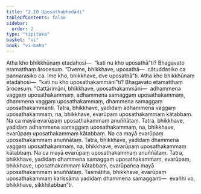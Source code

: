 ```yaml
---
title: "2.10 Uposathabhedādi"
tableOfContents: false
sidebar:
  order: 2
type: "tipitaka"
basket: "vi"
book: "vi-maha"
---
```



<DynamicBreadcrumb />

<Division number="149" book="vi-maha" bookNo="3" page="150">

<Paragraph number="622" book="vi-maha">
Atha kho bhikkhūnaṃ etadahosi—  “kati nu kho uposathā”ti? Bhagavato etamatthaṃ ārocesuṃ. “Dveme, bhikkhave, uposathā—  cātuddasiko ca pannarasiko ca. Ime kho, bhikkhave, dve uposathā”ti.
</Paragraph>

<Paragraph number="623" book="vi-maha">
Atha kho bhikkhūnaṃ etadahosi—  “kati nu kho uposathakammānī”ti? Bhagavato etamatthaṃ ārocesuṃ. “Cattārimāni, bhikkhave, uposathakammāni—  adhammena vaggaṃ uposathakammaṃ, adhammena samaggaṃ uposathakammaṃ, dhammena vaggaṃ uposathakammaṃ, dhammena samaggaṃ uposathakammanti. Tatra, bhikkhave, yadidaṃ adhammena vaggaṃ uposathakammaṃ, na, bhikkhave, evarūpaṃ uposathakammaṃ kātabbaṃ. Na ca mayā evarūpaṃ uposathakammaṃ anuññātaṃ. Tatra, bhikkhave, yadidaṃ adhammena samaggaṃ uposathakammaṃ, na, bhikkhave, evarūpaṃ uposathakammaṃ kātabbaṃ. Na ca mayā evarūpaṃ uposathakammaṃ anuññātaṃ. Tatra, bhikkhave, yadidaṃ dhammena vaggaṃ uposathakammaṃ, na, bhikkhave, evarūpaṃ uposathakammaṃ kātabbaṃ. Na ca mayā evarūpaṃ uposathakammaṃ anuññātaṃ. Tatra, bhikkhave, yadidaṃ dhammena samaggaṃ uposathakammaṃ, evarūpaṃ, bhikkhave, uposathakammaṃ kātabbaṃ, evarūpañca mayā uposathakammaṃ anuññātaṃ. Tasmātiha, bhikkhave, evarūpaṃ uposathakammaṃ karissāma yadidaṃ dhammena samagganti—  evañhi vo, bhikkhave, sikkhitabban”ti.
</Paragraph>
</Division>